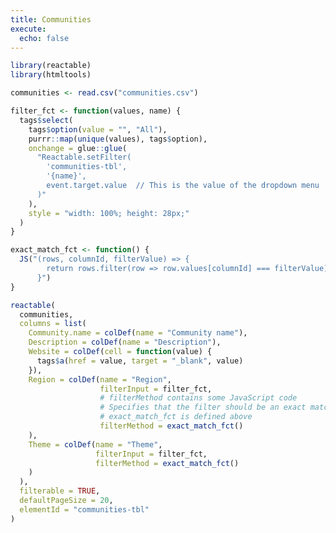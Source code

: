 ```yaml
---
title: Communities
execute: 
  echo: false
---
```


```r
library(reactable)
library(htmltools)
```

```r
communities <- read.csv("communities.csv")
```

```r
filter_fct <- function(values, name) {
  tags$select(
    tags$option(value = "", "All"),
    purrr::map(unique(values), tags$option),
    onchange = glue::glue(
      "Reactable.setFilter(
        'communities-tbl', 
        '{name}', 
        event.target.value  // This is the value of the dropdown menu
      )"
    ),
    style = "width: 100%; height: 28px;"
  )
}

exact_match_fct <- function() {
  JS("(rows, columnId, filterValue) => {
        return rows.filter(row => row.values[columnId] === filterValue)
      }")
}
```


```r
reactable(
  communities,
  columns = list(
    Community.name = colDef(name = "Community name"),
    Description = colDef(name = "Description"),
    Website = colDef(cell = function(value) {
      tags$a(href = value, target = "_blank", value)
    }),
    Region = colDef(name = "Region",
                    filterInput = filter_fct,
                    # filterMethod contains some JavaScript code
                    # Specifies that the filter should be an exact match
                    # exact_match_fct is defined above
                    filterMethod = exact_match_fct()
    ),
    Theme = colDef(name = "Theme",
                   filterInput = filter_fct,
                   filterMethod = exact_match_fct()
    )
  ),
  filterable = TRUE,
  defaultPageSize = 20,
  elementId = "communities-tbl"
)
```

